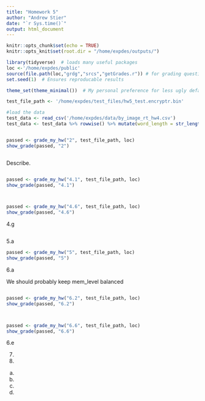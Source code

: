 ```yaml
---
title: "Homework 5"
author: "Andrew Stier"  
date: "`r Sys.time()`"
output: html_document
---
```


<!---
In order to check that all the necessary packages are installed, Click the File > New File > R Markdown button and keep all of the options as is. Save the document somewhere, and, while that new document is open, click the knit button. If a window with some plots shows up, everything is installed correctly. If RStudio prompts you to install any packages, you should install them.
-->

<!---
Please save this file as Homework5_lastname_firstname.Rmd

Be sure to update the author field in the block above.

While you are working on your homework, you can use the green arrows to run a "chunk" of code. In order to produce the final document, use the knit button. You will turn in both the Rmd file and the knitted html file, which will appear next to wherever you saved the Rmd file if there are no errors.

Beware, if you run chunks out of order or reuse variable names your code may produce different results when it is run again from top to bottom. Before you knit your document, it is a good idea to run all the chunks in order from top to bottom in a clean environment. Use the broom button in the environment pane to clear your variables and click the Session > Restart R and Run All Chunks.

If you ever want to reference the documentation about a function, go to the console below and type ?function_name. Try it now with ?read_csv.
-->

```r
knitr::opts_chunk$set(echo = TRUE)
knitr::opts_knit$set(root.dir = "/home/expdes/outputs/")

library(tidyverse)  # loads many useful packages
loc <-'/home/expdes/public'
source(file.path(loc,"grdg","srcs","getGrades.r")) # for grading questions
set.seed(1)  # Ensures reproducable results

theme_set(theme_minimal())  # My personal preference for less ugly default plots

test_file_path <- '/home/expdes/test_files/hw5_test.encryptr.bin'

```

```r
#load the data
test_data <- read_csv('/home/expdes/data/by_image_rt_hw4.csv')
test_data <- test_data %>% rowwise() %>% mutate(word_length = str_length(stim_name_clean)) %>% ungroup()
```


```r

```

```r
passed <- grade_my_hw("2", test_file_path, loc)
show_grade(passed, "2")
```


```r

```
Describe. 


```r

```

```r
passed <- grade_my_hw("4.1", test_file_path, loc)
show_grade(passed, "4.1")
```

```r


```


```r

```

```r
passed <- grade_my_hw("4.6", test_file_path, loc)
show_grade(passed, "4.6")
```

4.g


```r

```

5.a

```r
passed <- grade_my_hw("5", test_file_path, loc)
show_grade(passed, "5")
```


6.a

We should probably keep mem_level balanced

```r

```

```r
passed <- grade_my_hw("6.2", test_file_path, loc)
show_grade(passed, "6.2")
```

```r

```

```r

```


```r
passed <- grade_my_hw("6.6", test_file_path, loc)
show_grade(passed, "6.6")
```

6.e

7.

8.

a.

b.

c.

d.
